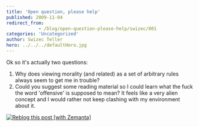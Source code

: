 ```yaml
---
title: 'Open question, please help'
published: 2009-11-04
redirect_from: 
            - /blog/open-question-please-help/swizec/801
categories: 'Uncategorized'
author: Swizec Teller
hero: ../../../defaultHero.jpg
---
```

Ok so it's actually two questions:

1. Why does viewing morality (and related) as a set of arbitrary rules always seem to get me in trouble?
2. Could you suggest some reading material so I could learn what the fuck the word 'offensive' is supposed to mean? It feels like a very alien concept and I would rather not keep clashing with my environment about it.

[![Reblog this post \[with Zemanta\]](http://img.zemanta.com/reblog_e.png?x-id=9933fca5-8a9f-4251-b7a3-dda660297356)](http://reblog.zemanta.com/zemified/9933fca5-8a9f-4251-b7a3-dda660297356/ "Reblog this post \[with Zemanta]")